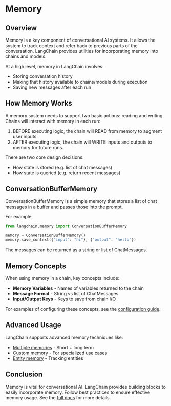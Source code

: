 # Memory

## Overview

Memory is a key component of conversational AI systems. It allows the system to track context and refer back to previous parts of the conversation. LangChain provides utilities for incorporating memory into chains and models.

At a high level, memory in LangChain involves:

- Storing conversation history
- Making that history available to chains/models during execution
- Saving new messages after each run

## How Memory Works

A memory system needs to support two basic actions: reading and writing. Chains will interact with memory in each run:

1. BEFORE executing logic, the chain will READ from memory to augment user inputs.
2. AFTER executing logic, the chain will WRITE inputs and outputs to memory for future runs.

There are two core design decisions:

- How state is stored (e.g. list of chat messages)
- How state is queried (e.g. return recent messages)

## ConversationBufferMemory

ConversationBufferMemory is a simple memory that stores a list of chat messages in a buffer and passes those into the prompt.

For example:

```python
from langchain.memory import ConversationBufferMemory

memory = ConversationBufferMemory()
memory.save_context({"input": "hi"}, {"output": "hello"})
```

The messages can be returned as a string or list of ChatMessages.

## Memory Concepts

When using memory in a chain, key concepts include:

- **Memory Variables** - Names of variables returned to the chain
- **Message Format** - String vs list of ChatMessages
- **Input/Output Keys** - Keys to save from chain I/O

For examples of configuring these concepts, see the [configuration guide](link/to/config/guide).

## Advanced Usage

LangChain supports advanced memory techniques like:

- [Multiple memories](link/to/multiple/memories/guide) - Short + long term
- [Custom memory](link/to/custom/memory/guide) - For specialized use cases
- [Entity memory](link/to/entity/memory) - Tracking entities

## Conclusion

Memory is vital for conversational AI. LangChain provides building blocks to easily incorporate memory. Follow best practices to ensure effective memory usage. See the [full docs](link/to/full/docs) for more details.
